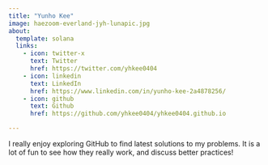 ```yaml
---
title: "Yunho Kee"
image: haezoom-everland-jyh-lunapic.jpg
about:
  template: solana
  links:
    - icon: twitter-x
      text: Twitter
      href: https://twitter.com/yhkee0404
    - icon: linkedin
      text: LinkedIn
      href: https://www.linkedin.com/in/yunho-kee-2a4878256/
    - icon: github
      text: Github
      href: https://github.com/yhkee0404/yhkee0404.github.io

---
```


I really enjoy exploring GitHub to find latest solutions to my problems. It is a lot of fun to see how they really work, and discuss better practices!